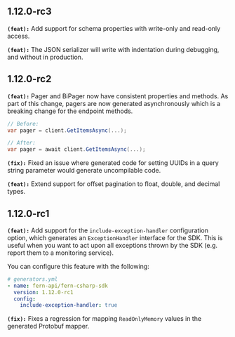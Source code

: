 ## 1.12.0-rc3
**`(feat):`** Add support for schema properties with write-only and read-only access.

**`(feat):`** The JSON serializer will write with indentation during debugging, and without in production.

## 1.12.0-rc2
**`(feat):`** Pager and BiPager now have consistent properties and methods.
As part of this change, pagers are now generated asynchronously which is a breaking change for the endpoint methods.

```csharp
// Before:
var pager = client.GetItemsAsync(...);

// After:
var pager = await client.GetItemsAsync(...);
```


**`(fix):`** Fixed an issue where generated code for setting UUIDs in a query string parameter would generate uncompilable code.


**`(feat):`** Extend support for offset pagination to float, double, and decimal types.

## 1.12.0-rc1
**`(feat):`** Add support for the `include-exception-handler` configuration option, which generates an `ExceptionHandler` interface for the SDK.
This is useful when you want to act upon all exceptions thrown by the SDK (e.g. report them to a monitoring service).

You can configure this feature with the following:

```yaml
# generators.yml
- name: fern-api/fern-csharp-sdk
  version: 1.12.0-rc1
  config:
    include-exception-handler: true
```


**`(fix):`** Fixes a regression for mapping `ReadOnlyMemory` values in the generated Protobuf mapper.


